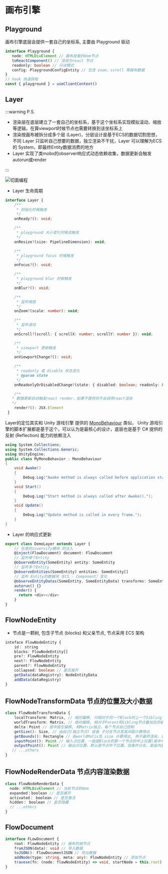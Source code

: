 
# 画布引擎

## Playground
画布引擎底层会提供一套自己的坐标系, 主要由 Playground 驱动

```ts
interface Playground {
   node: HTMLDivElement // 画布挂载的dom节点
   toReactComponent() // 渲染为react 节点
   readonly: boolean // 只读模式
   config: PlaygroundConfigEntity // 包含 zoom，scroll 等画布数据
}
// hook 快速获取
const { playground } = useClientContext()
```

## Layer

:::warning P.S.
- 渲染层在底层建立了一套自己的坐标系，基于这个坐标系实现模拟滚动、缩放等逻辑，在算viewport时候节点也需要转换到该坐标系上
- 渲染按画布被拆分成多个层 (Layer)，分层设计是基于ECS的数据切割思想，不同 Layer 只监听自己想要的数据，独立渲染不干扰，Layer 可以理解为ECS的 System，即最终Entity数据消费的地方
- Layer 实现了类mobx的observer响应式动态依赖收集，数据更新会触发 autorun或render

:::

![切面编程](@/public/layer-uml.jpg)

- Layer 生命周期

```ts
interface Layer {
    /**
     * 初始化时候触发
     */
    onReady?(): void;

    /**
     * playground 大小变化时候会触发
     */
    onResize?(size: PipelineDimension): void;

    /**
     * playground focus 时候触发
     */
    onFocus?(): void;

    /**
     * playground blur 时候触发
     */
    onBlur?(): void;

    /**
     * 监听缩放
     */
    onZoom?(scale: number): void;

    /**
     * 监听滚动
     */
    onScroll?(scroll: { scrollX: number; scrollY: number }): void;

    /**
     * viewport 更新触发
     */
    onViewportChange?(): void;

    /**
     * readonly 或 disable 状态变化
     * @param state
     */
    onReadonlyOrDisabledChange?(state: { disabled: boolean; readonly: boolean }): void;

    /**
   * 数据更新自动触发react render，如果不提供则不会调用react渲染
   */
    render?(): JSX.Element
 }
```

Layer的定位其实和 Unity 游戏引擎 提供的 [MonoBehaviour](https://docs.unity3d.com/ScriptReference/MonoBehaviour.html) 类似， Unity 游戏引擎的脚本扩展都是基于这个，可以认为是最核心的设计，底层也是基于 C# 提供的反射 (Reflection) 能力的依赖注入

```c#
using System.Collections;
using System.Collections.Generic;
using UnityEngine;
public class MyMonoBehavior : MonoBehaviour
{
    void Awake()
    {
        Debug.Log("Awake method is always called before application starts.");
    }
    void Start()
    {
        Debug.Log("Start method is always called after Awake().");
    }
    void Update()
    {
        Debug.Log("Update method is called in every frame.");
    }
}
```

- Layer 的响应式更新

```ts
export class DemoLayer extends Layer {
    // 任意的inversify模块 的注入
    @inject(FlowDocument) document: FlowDocument
    // 监听单个Entity
    @observeEntity(SomeEntity) entity: SomeEntity
    // 监听多个Entity
    @observeEntities(SomeEntity) entities: SomeEntity[]
    // 监听 Entity的数据块（ECS - Component）变化
    @observeEntityDatas(SomeEntity, SomeEntityData) transforms: SomeEntityData[]
    autorun() {}
    render() {
      return <div></div>
    }
}
```

## FlowNodeEntity

- 节点是一颗树, 包含子节点 (blocks) 和父亲节点, 节点采用 ECS 架构
```ts
inteface FlowNodeEntity {
    id： string
    blocks: FlowNodeEntity[]
    pre?: FlowNodeEntity
    next?: FlowNodeEntity
    parent?: FlowNodeEntity
    collapsed: boolean // 是否展开
    getData(dataRegistry): NodeEntityData
    addData(dataRegistry)
}
```

## FlowNodeTransformData 节点的位置及大小数据

```ts
class FlowNodeTransformData {
    localTransform: Matrix, // 相对偏移, 只相对于同一个Block的上一个Sibling节点的偏移
    worldTransform: Matrix, // 绝对偏移, 相对于Parent和Sibling节点叠加后的偏移
    delta：Point // 居中居左偏移, 和Matrix独立，每个节点自己控制
    getSize(): Size, // 由自己(独立节点) 或者 子分支节点宽高间距计算得出
    getBounds(): Rectangle // 由worldMatix及 size 计算得出, 用于最终渲染，该范围也可用于确定高亮选中区域
    inputPoint(): Point // 输入点位置，一般是Block的第一个节点的中上位置(居中布局)
    outputPoint(): Point // 输出点位置，默认是节点中下位置，但条件分支，是由内置结束节点等具体逻辑判断得出
   // ...others
}
```

## FlowNodeRenderData 节点内容渲染数据

```ts
class FlowNodeRenderData {
  node: HTMLDivElement // 当前节点的dom
  expanded：boolean // 是否展开
  activated： boolean // 是否激活
  hidden： boolean // 是否隐藏
  // ...others
}
```

## FlowDocument

```ts
interface FLowDocument {
    root: FlowNodeEntity // 画布的根节点
    fromJSON(data): void // 导入数据
    toJSON(): FlowDocumentJSON // 导出数据
    addNode(type: string, meta: any): FlowNodeEntity // 添加节点
    travese(fn: (node: flowNodeEntity) => void, startNode = this.root) // 遍历
}
```

